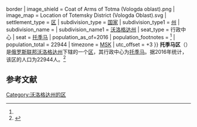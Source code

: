 {{Infobox Settlement
| official_name = 托季马区
| native_name = Тотемский район
| image_flag =  Flag of Totma (Vologda oblast).png{{!}}border 
| image_shield =  Coat of Arms of Totma (Vologda oblast).png 
| image_map =  Location of Totemsky District (Vologda Oblast).svg 
| settlement_type = [[区_(苏联)|区]]
| subdivision_type = [[国家|国家]]
| subdivision_type1 = [[州_(俄罗斯)|州]]
| subdivision_name = {{RUS}}
| subdivision_name1 = [[沃洛格达州|沃洛格达州]]
| seat_type = 行政中心
| seat = [[托季马|托季马]]
| population_as_of=2016
| population_footnotes = <ref name=stat />
| population_total = 22944
| timezone = [[莫斯科时间|MSK]]
| utc_offset = +3
}}
'''托季马区'''（{{lang-ru|Тотемский район}}）是[[俄罗斯联邦|俄罗斯联邦]][[沃洛格达州|沃洛格达州]]下辖的一个[[区_(苏联)|区]]，其行政中心为[[托季马|托季马]]。据2016年统计，该区的人口为22944人。<ref name=stat>{{cite web | url = http://www.gks.ru/free_doc/doc_2016/bul_dr/mun_obr2016.rar | title = Численность населения Российской Федерации по муниципальным образованиям на 1 января 2016 года | language = ru | accessdate = 2016-12-21 | archive-date = 2019-05-13 | archive-url = https://web.archive.org/web/20190513150350/http://www.gks.ru/free_doc/doc_2016/bul_dr/mun_obr2016.rar | dead-url = no }}</ref>

== 参考文献 ==
{{reflist}}

{{Russia-stub}}

[[Category:沃洛格达州的区|Category:沃洛格达州的区]]